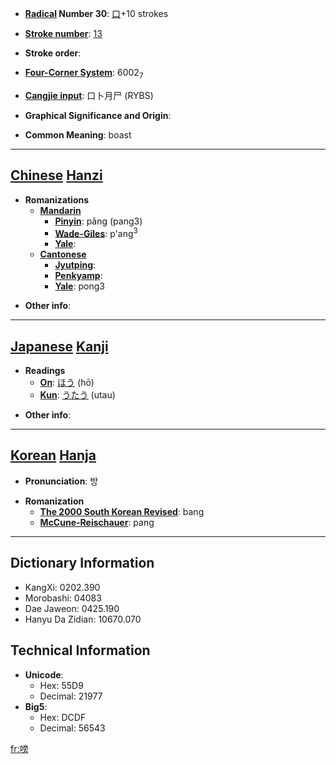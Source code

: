 * '''[[Wiktionary:Chinese radical index| Radical]] Number 30''': [[Wiktionary:Chinese radical index 口|口]]+10 strokes

* '''[[Wiktionary:Chinese total strokes index|Stroke number]]''': [[Wiktionary:Chinese total strokes index 13|13]]

* '''Stroke order''': 

* '''[[Wiktionary:Chinese four corner index|Four-Corner System]]''': 6002<sub>7</sub>

* '''[[Wiktionary:Chinese Cangjie index|Cangjie input]]''': 口卜月尸 (RYBS)

* '''Graphical Significance and Origin''': 

* '''Common Meaning''': boast

----

== [[Chinese]] [[Hanzi]] ==

* '''Romanizations'''
** '''[[Mandarin]]'''
*** '''[[Pinyin]]''': pǎng (pang3)
*** '''[[Wade-Giles]]''': p'ang<sup>3</sup>
*** '''[[Yale]]''': 
** '''[[Cantonese]]'''
*** '''[[Jyutping]]''':
*** '''[[Penkyamp]]''': 
*** '''[[Yale]]''': pong3

* '''Other info''': 

----

== [[Japanese]] [[Kanji]] ==

* '''Readings'''
** '''[[On]]''': [[ほう]] (hō)
** '''[[Kun]]''': [[うたう]] (utau)

* '''Other info''':  

----

== [[Korean]] [[Hanja]] ==

* '''Pronunciation''': 방

* '''Romanization'''
** '''[[The 2000 South Korean Revised Romanization|The 2000 South Korean Revised]]''': bang
** '''[[McCune-Reischauer]]''': pang

----

== Dictionary Information ==

* KangXi: 0202.390
* Morobashi: 04083
* Dae Jaweon: 0425.190
* Hanyu Da Zidian: 10670.070

== Technical Information ==

* '''Unicode''':
** Hex: 55D9
** Decimal: 21977
* '''Big5''':
** Hex: DCDF
** Decimal: 56543

[[fr:嗙]]